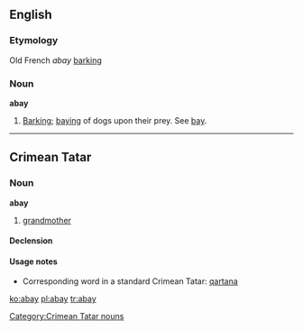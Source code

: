 ==English==

===Etymology===
Old French ''abay'' [[barking]]

===Noun===
'''abay'''

# {{obsolete}} [[barking|Barking]]; [[baying]] of dogs upon their prey. See [[bay]].

----

==Crimean Tatar==

===Noun===
'''abay''' {{context|Northern dialect}}

# [[grandmother]]

====Declension====
{{crh-latin-noun|nıñ|ğa|nı|da|dan}}

====Usage notes====
* Corresponding word in a standard Crimean Tatar: [[qartana]]

[[Category:Crimean Tatar nouns]]

[[ko:abay]]
[[pl:abay]]
[[tr:abay]]